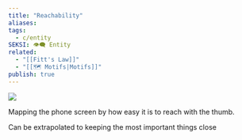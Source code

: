 ```yaml
---
title: "Reachability"
aliases: 
tags:
  - c/entity
SEKSI: 👁️‍🗨️ Entity
related:
  - "[[Fitt's Law]]"
  - "[[🗺️ Motifs|Motifs]]"
publish: true
---
```

![](https://miro.medium.com/max/3840/1*yTWSACECxijHumDGlLFIMg.png)

Mapping the phone screen by how easy it is to reach with the thumb.

Can be extrapolated to keeping the most important things close
